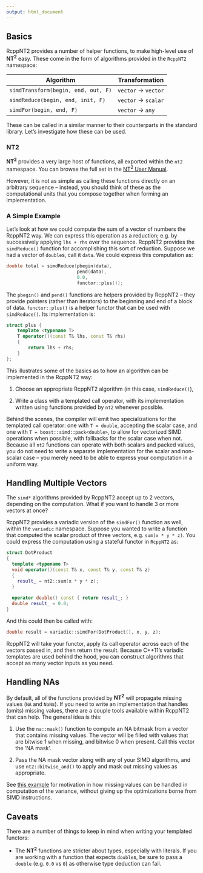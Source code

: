 ```yaml
---
output: html_document
---
```


## Basics

RcppNT2 provides a number of helper functions, to make
high-level use of **NT<sup>2</sup>** easy. These come in the
form of algorithms provided in the `RcppNT2` namespace:

| Algorithm                           | Transformation       |
|-------------------------------------|----------------------|
| `simdTransform(begin, end, out, F)` | `vector` -> `vector` |
| `simdReduce(begin, end, init, F)`   | `vector` -> `scalar` |
| `simdFor(begin, end, F)`            | `vector` -> `any`    |

These can be called in a similar manner to their counterparts
in the standard library. Let's investigate how these can be
used.

### NT2

**NT<sup>2</sup>** provides a very large host of functions,
all exported within the `nt2` namespace. You can browse
the full set in the [NT<sup>2</sup> User Manual](http://nt2.metascale.fr/doc/html/user_manual0.html).

However, it is not as simple as calling these functions 
directly on an arbitrary sequence -- instead, you should 
think of these as the computational units that you compose 
together when forming an implementation.

### A Simple Example

Let's look at how we could compute the sum of a vector of
numbers the RcppNT2 way. We can express this operation as
a reduction; e.g. by successively applying `lhs + rhs`
over the sequence. RcppNT2 provides the `simdReduce()`
function for accomplishing this sort of reduction.
Suppose we had a vector of `double`s, call it `data`.
We could express this computation as:

```cpp
double total = simdReduce(pbegin(data),
                          pend(data),
                          0.0,
                          functor::plus());
```

The `pbegin()` and `pend()` functions are helpers provided by
RcppNT2 -- they provide pointers (rather than iterators) to
the beginning and end of a block of data.  `functor::plus()`
is a helper functor that can be used with `simdReduce()`.
Its implementation is:

```cpp
struct plus {
    template <typename T>
    T operator()(const T& lhs, const T& rhs)
    {
        return lhs + rhs;
    }
};
```

This illustrates some of the basics as to how an algorithm
can be implemented in the RcppNT2 way:

1. Choose an appropriate RcppNT2 algorithm (in this case,
   `simdReduce()`),

2. Write a class with a templated call operator, with its
   implementation written using functions provided by
   `nt2` whenever possible.

Behind the scenes, the compiler will emit two specializations
for the templated call operator: one with `T = double`,
accepting the scalar case, and one with `T = boost::simd::pack<double>`,
to allow for vectorized SIMD operations when possible, with
fallbacks for the scalar case when not. Because all `nt2`
functions can operate with both scalars and packed values,
you do not need to write a separate implementation for the
scalar and non-scalar case -- you merely need to be able
to express your computation in a uniform way.

## Handling Multiple Vectors

The `simd*` algorithms provided by RcppNT2 accept up to
2 vectors, depending on the computation. What if you want
to handle 3 or more vectors at once?

RcppNT2 provides a variadic version of the `simdFor()`
function as well, within the `variadic` namespace. Suppose 
you wanted to write a function that computed the scalar
product of three vectors, e.g. `sum(x * y * z)`. You could
express the computation using a stateful functor in `RcppNT2`
as:

```cpp
struct DotProduct
{
  template <typename T>
  void operator()(const T& x, const T& y, const T& z)
  {
    result_ = nt2::sum(x * y * z);
  }
  
  operator double() const { return result_; }
  double result_ = 0.0;
}
```

And this could then be called with:

```cpp
double result = variadic::simdFor(DotProduct(), x, y, z);
```

RcppNT2 will take your functor, apply its call operator
across each of the vectors passed in, and then return the
result. Because C++11's variadic templates are used behind
the hood, you can construct algorithms that accept as many
vector inputs as you need.

## Handling NAs

By default, all of the functions provided by **NT<sup>2</sup>**
will propagate missing values (`NA` and `NaN`s). If you need
to write an implementation that handles (omits) missing
values, there are a couple tools available within RcppNT2
that can help. The general idea is this:

1. Use the `na::mask()` function to compute an NA bitmask
   from a vector that contains missing values. The vector
   will be filled with values that are bitwise 1 when
   missing, and bitwise 0 when present. Call this vector the
   'NA mask'.

2. Pass the NA mask vector along with any of your SIMD
   algorithms, and use `nt2::bitwise_and()` to apply and
   mask out missing values as appropriate.

See [this example](https://github.com/RcppCore/RcppNT2/blob/master/inst/examples/example-na-handling-variance.cpp) for motivation in how missing values
can be handled in computation of the variance, without
giving up the optimizations borne from SIMD instructions.

## Caveats

There are a number of things to keep in mind when writing
your templated functors:

- The **NT<sup>2</sup>** functions are stricter about types,
  especially with literals. If you are working with a
  function that expects `double`s, be sure to pass a `double`
  (e.g. `0.0` vs `0`) as otherwise type deduction can fail.
